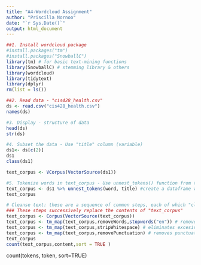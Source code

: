 ```yaml
---
title: "A4-Wordcloud Assignment"
author: "Priscilla Nornoo"
date: "`r Sys.Date()`"
output: html_document
---
```


````r
##1. Install wordcloud package
#install.packages("tm")
#install.packages("SnowballC")
library(tm) # for basic text-mining functions
library(SnowballC) # stemming library & others
library(wordcloud)
library(tidytext)
library(dplyr)
rm(list = ls()) 
````

````r
##2. Read data - "cis428_health.csv"
ds <- read.csv("cis428_health.csv")
names(ds)
````
````r
#3. Display - structure of data
head(ds)
str(ds)
````
````r
#4. Subset the data - Use "title" column (variable)
ds1<- ds[c(2)]
ds1
class(ds1)
````
````r
text_corpus <- VCorpus(VectorSource(ds1))
````

````r
#5. Tokenize words in text_corpus - Use unnest_tokens() function from tidytext
text_corpus <- ds1 %>% unnest_tokens(word, title) #create a dataframe with text_corpus and assign to text_corpus
text_corpus
````
````r
# Cleanse text: these are a sequence of common steps, each of which "cleanses" the data from specific issues
### These steps successively replace the contents of "text_corpus"
text_corpus <- Corpus(VectorSource(text_corpus))
text_corpus <- tm_map(text_corpus,removeWords,stopwords("en")) # remove stop words (ie, common words which do not add meaning, "i", "me", "it", "be", etc.). For full list of all stop words, enter command "stopwords("en")"
text_corpus <- tm_map(text_corpus,stripWhitespace) # eliminates excesive white space (no meaning)
text_corpus <- tm_map(text_corpus,removePunctuation) # removes punctuation (no meaning)
text_corpus
count(text_corpus,content,sort = TRUE )
````

count(tokens, token, sort=TRUE) 



